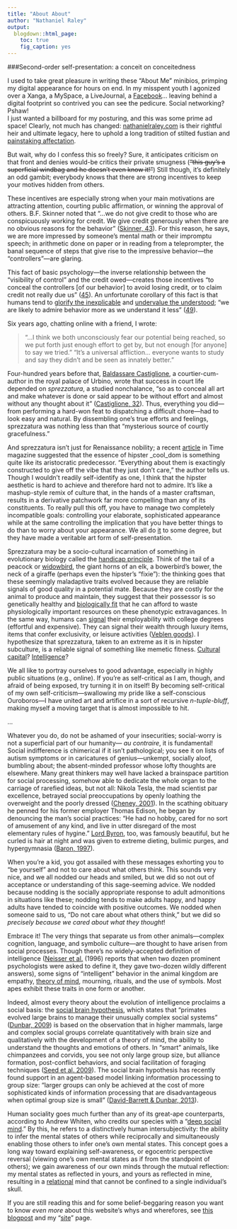 ```yaml
---
title: "About About"
author: "Nathaniel Raley"
output:
  blogdown::html_page:
    toc: true
    fig_caption: yes
---
```


###Second-order self-presentation: a conceit on conceitedness  

I used to take great pleasure in writing these "About Me" minibios, primping my digital appearance for hours on end. In my misspent youth I agonized over a Xanga, a MySpace, a LiveJournal, a [Facebook](http://www.facebook.com/nathaniel.raley)... leaving behind a digital footprint so contrived you can see the pedicure. Social networking? Pshaw!  
I just wanted a billboard for my posturing, and this was some prime ad space! Clearly, not much has changed: [nathanielraley.com](http://www.nathanielraley.com) is their rightful heir and ultimate legacy, here to uphold a long tradition of stilted fustian and [painstaking affectation](http://en.wikipedia.org/wiki/Impression_management).  

But wait, why do I confess this so freely? Sure, it anticipates criticism on that front and denies would-be critics their private smugness (<strike>"this guy's a superficial windbag and he doesn't even know it!"</strike>) Still though, it's definitely an odd gambit; everybody knows that there are strong incentives to keep your motives hidden from others.  

These incentives are especially strong when your main motivations are attracting attention, courting public affirmation, or winning the approval of others. B.F. Skinner noted that "...we do not give credit to those who are conspicuously working for credit. We give credit generously when there are no obvious reasons for the behavior" ([Skinner, 43](http://www.nathanielraley.com/references.html#skinner1971)). For this reason, he says, we are more impressed by someone's mental math or their impromptu speech; in arithmetic done on paper or in reading from a teleprompter, the banal sequence of steps that give rise to the impressive behavior---the "controllers"---are glaring.  

This fact of basic psychology---the inverse relationship between the "visibility of control" and the credit owed---creates those incentives "to conceal the controllers [of our behavior] to avoid losing credit, or to claim credit not really due us" ([45](http://www.nathanielraley.com/references.html/#skinner1971)). An unfortunate corollary of this fact is that humans tend to [glorify the inexplicable](http://lesswrong.com/lw/j2/explainworshipignore/) and [undervalue the understood](http://lesswrong.com/lw/or/joy_in_the_merely_real/); "we are likely to admire behavior more as we understand it less" ([49](http://www.nathanielraley.com/references.html/#skinner1971)).  

Six years ago, chatting online with a friend, I wrote:

> "...I think we both unconsciously fear our potential being reached, so we put forth just enough effort to get by, but not enough [for anyone] to say we tried." "It's a universal affliction... everyone wants to study and say they didn't and be seen as innately better."

Four-hundred years before that, [Baldassare Castiglione](http://en.wikipedia.org/wiki/Baldessare_Castiglione), a courtier-cum-author in the royal palace of Urbino, wrote that success in court life depended on _sprezzatura_, a studied nonchalance, "so as to conceal all art and make whatever is done or said appear to be without effort and almost without any thought about it" ([Castiglione, 32](http://www.nathanielraley.com/references.html#castiglione)). Thus, everything you did---from performing a hard-won feat to dispatching a difficult chore---had to look easy and natural. By dissembling one's true efforts and feelings, sprezzatura was nothing less than that "mysterious source of courtly gracefulness."  

And sprezzatura isn't just for Renaissance nobility; a recent [article](http://content.time.com/time/arts/article/0,8599,1913220,00.html) in Time magazine suggested that the essence of hipster _cool_dom is something quite like its aristocratic predecessor. "Everything about them is exactingly constructed to give off the vibe that they just don't care," the author tells us. Though I wouldn't readily self-identify as one, I think that the hipster aesthetic is hard to achieve and therefore hard not to admire. It's like a mashup-style remix of culture that, in the hands of a master craftsman, results in a derivative patchwork far more compelling than any of its constituents. To really pull this off, you have to manage two completely incompatible goals: controlling your elaborate, sophisticated appearance while at the same controlling the implication that you have better things to do than to worry about your appearance. We all do [it](http://en.wikipedia.org/wiki/Impression_management) to some degree, but they have made a veritable art form of self-presentation.  

Sprezzatura may be a socio-cultural incarnation of something in evolutionary biology called the [handicap principle](http://en.wikipedia.org/wiki/Handicap_principle). Think of the tail of a peacock or [widowbird](http://en.wikipedia.org/wiki/Long-tailed_Widowbird), the giant horns of an elk, a bowerbird's bower, the neck of a giraffe (perhaps even the hipster's "fixie"): the thinking goes that these seemingly maladaptive traits evolved because they are reliable signals of good quality in a potential mate. Because they are costly for the animal to produce and maintain, they suggest that their possessor is so genetically healthy and [biologically fit](http://en.wikipedia.org/wiki/Fitness_%28biology%29) that he can afford to waste physiologically important resources on these phenotypic extravagances. In the same way, humans can [signal](http://en.wikipedia.org/wiki/Signaling_%28economics%29) their employability with college degrees (effortful and expensive). They can signal their wealth through luxury items, items that confer exclusivity, or leisure activities ([Veblen goods](http://en.wikipedia.org/wiki/Veblen_goods)). I hypothesize that sprezzatura, taken to an extreme as it is in hipster subculture, is a reliable signal of something like memetic fitness. [Cultural capital](http://en.wikipedia.org/wiki/Cultural_capital)? [Intelligence](http://en.wikipedia.org/wiki/Evolution_of_human_intelligence#Sexual_selection)?  

We all like to portray ourselves to good advantage, especially in highly public situations (e.g., online). If you're as self-critical as I am, though, and afraid of being exposed, try turning it in on itself! By becoming self-critical of my own self-criticism—swallowing my pride like a self-conscious Ouroboros—I have united art and artifice in a sort of recursive _n-tuple-bluff_, making myself a moving target that is almost impossible to hit.  

...  

Whatever you do, do not be ashamed of your insecurities; social-worry is not a superficial part of our humanity— _au contraire_, it is fundamental! Social indifference is chimerical if it isn't pathological; you see it on lists of autism symptoms or in caricatures of genius---unkempt, socially aloof, bumbling about; the absent-minded professor whose lofty thoughts are elsewhere. Many great thinkers may well have lacked a brainspace partition for social processing, somehow able to dedicate the whole organ to the carriage of rarefied ideas, but not all: Nikola Tesla, the mad scientist par excellence, betrayed social preoccupations by openly loathing the overweight and the poorly dressed ([Cheney, 2001](http://www.nathanielraley.com/references.html/#cheney2001)). In the scathing obituary he penned for his former employer Thomas Edison, he began by denouncing the man's social practices: "He had no hobby, cared for no sort of amusement of any kind, and live in utter disregard of the most elementary rules of hygine." [Lord Byron](http://en.wikipedia.org/wiki/Lord_byron), too, was famously beautiful, but he curled is hair at night and was given to extreme dieting, bulimic purges, and hypergymnasia ([Baron, 1997](http://www.nathanielraley.com/references.html/#baron1997)).  

\includegraphics[width=0.25\textwidth]{garfield.jpg} When you're a kid, you got assailed with these messages exhorting you to "be yourself" and not to care about what others think. This sounds very nice, and we all nodded our heads and smiled, but we did so not out of acceptance or understanding of this sage-seeming advice. We nodded because nodding is the socially appropriate response to adult admonitions in situations like these; nodding tends to make adults happy, and happy adults have tended to coincide with positive outcomes. We nodded when someone said to us, "Do not care about what others think," but we did so _precisely because we cared about what they thought_!  

Embrace it! The very things that separate us from other animals---complex cognition, language, and symbolic culture---are thought to have arisen from social processes. Though there's no widely-accepted definition of intelligence ([Neisser et al.](http://www.nathanielraley.com/references.html/#neisser1996) (1996) reports that when two dozen prominent psychologists were asked to define it, they gave two-dozen wildly different answers), some signs of "intelligent" behavior in the animal kingdom are empathy, [theory of mind](http://en.wikipedia.org/wiki/Theory_of_mind), mourning, rituals, and the use of symbols. Most apes exhibit these traits in one form or another.  

Indeed, almost every theory about the evolution of intelligence proclaims a social basis: the [social brain hypothesis](http://en.wikipedia.org/wiki/Hominid_intelligence#Social_brain_hypothesis), which states that "primates evolved large brains to manage their unusually complex social systems" ([Dunbar, 2009](http://www.nathanielraley.com/references.html/#dunbar2009)) is based on the observation that in higher mammals, large and complex social groups correlate quantitatively with brain size and qualitatively with the development of a theory of mind, the ability to understand the thoughts and emotions of others. In "smart" animals, like chimpanzees and corvids, you see not only large group size, but alliance formation, post-conflict behaviors, and social facilitation of foraging techniques ([Seed et al. 2009](http://www.nathanielraley.com/references.html/#seed2009)). The social brain hypothesis has recently found support in an agent-based model linking information processing to group size: "larger groups can only be achieved at the cost of more sophisticated kinds of information processing that are disadvantageous when optimal group size is small" ([David-Barrett & Dunbar, 2013](http://www.nathanielraley.com/references.html/#davidbarrett2013)).  

Human sociality goes much further than any of its great-ape counterparts, according to Andrew Whiten, who credits our species with a "[deep social mind](http://en.wikipedia.org/wiki/Deep_social_mind)." By this, he refers to a distinctively human intersubjectivity: the ability to infer the mental states of others while reciprocally and simultaneously enabling those others to infer one's own mental states. This concept goes a long way toward explaining self-awareness, or egocentric perspective reversal (viewing one's own mental states as if from the standpoint of others); we gain awareness of our own minds through the mutual reflection: my mental states as reflected in yours, and yours as reflected in mine, resulting in a [relational](http://en.wikipedia.org/wiki/Relational_theory) mind that cannot be confined to a single individual's skull.

If you are still reading this and for some belief-beggaring reason you want to know _even more_ about this website's whys and wherefores, see [this blogpost](http://blog.nathanielraley.com/2013/12/blog-nauguration-take-2.html) and my "[site](http://www.nathanielraley.com/site.html)" page.  
